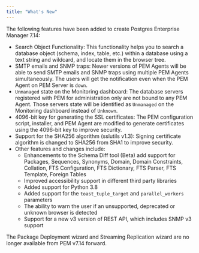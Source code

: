 ```yaml
---
title: "What's New"
---
```




The following features have been added to create Postgres Enterprise Manager 7.14:

-   Search Object Functionality: This functionality helps you to search a database object (schema, index, table, etc.) within a database using a text string and wildcard, and locate them in the browser tree.
-   SMTP emails and SNMP traps: Newer versions of PEM Agents will be able to send SMTP emails and SNMP traps using multiple PEM Agents simultaneously. The users will get the notification even when the PEM Agent on PEM Server is `down`.
-   `Unmanaged` state on the Monitoring dashboard: The database servers registered with PEM for administration only are not bound to any PEM Agent. Those servers state will be identified as `Unmanaged` on the Monitoring dashboard instead of `Unknown`.
-   4096-bit key for generating the SSL certificates: The PEM configuration script, installer, and PEM Agent are modified to generate certificates using the 4096-bit key to improve security.
-   Support for the SHA256 algorithm (sslutils v1.3): Signing certificate algorithm is changed to SHA256 from SHA1 to improve security.
-   Other features and changes include:
    -   Enhancements to the Schema Diff tool (Beta) add support for Packages, Sequences, Synonyms, Domain, Domain Constraints, Collation, FTS Configuration, FTS Dictionary, FTS Parser, FTS Template, Foreign Tables
    -   Improved accessibility support in different third party libraries
    -   Added support for Python 3.8
    -   Added support for the `toast_tuple_target` and `parallel_workers` parameters
    -   The ability to warn the user if an unsupported, deprecated or unknown browser is detected
    -   Support for a new v3 version of REST API, which includes SNMP v3 support

The Package Deployment wizard and Streaming Replication wizard are no longer available from PEM v7.14 forward.
